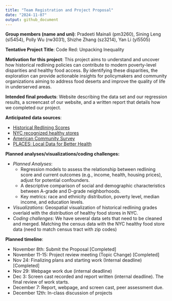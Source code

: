 ```yaml
---
title: "Team Registration and Project Proposal"
date: "2024-11-07"
output: github_document
---
```


**Group members (name and uni)**: Pradeeti Mainali (pm3260), Sining Leng (sl5454), Polly Wu (rw3031), Shizhe Zhang (sz3214), Yan Li (yl5505)

**Tentative Project Title**:  Code Red: Unpacking Inequality

**Motivation for this project**: This project aims to understand and uncover how historical redlining policies can contribute to modern poverty-level disparities and healthy food access. By identifying these disparities, the exploration can provide actionable insights for policymakers and community organizations aiming to address food deserts and improve the quality of life in underserved areas.

**Intended final products**: Website describing the data set and our regression results, a screencast of our website, and a written report that details how we completed our project.

**Anticipated data sources**: 

- [Historical Redlining Scores](https://www.openicpsr.org/openicpsr/project/141121/version/V2/view) 
- [NYC recognized healthy stores](https://data.cityofnewyork.us/Health/Recognized-Shop-Healthy-Stores/ud4g-9x9z/about_data)
- [American Community Survey](https://www.census.gov/programs-surveys/acs)
- [PLACES: Local Data for Better Health](https://data.cdc.gov/500-Cities-Places/PLACES-Local-Data-for-Better-Health-Census-Tract-D/cwsq-ngmh/about_data)


**Planned analyses/visualizations/coding challenges:**

- *Planned Analyses*:
  - Regression models to assess the relationship between redlining score and current outcomes (e.g., income, health, housing prices), adjust for potential confounders. 
  - A descriptive comparison of social and demographic characteristics between A-grade and D-grade neighborhoods.
  - Key metrics: race and ethnicity distribution, poverty level, median income, and education levels.
- *Visualizations*: Geospatial visualization of historical redlining grades overlaid with the distribution of healthy food stores in NYC.
- *Coding challenges*: We have several data sets that need to be cleaned and merged. Matching the census data with the NYC healthy food store data (need to match census tract with zip codes)

**Planned timeline**:

- November 8th: Submit the Proposal [Completed]
- November 11-15: Project review meeting (Topic Change) [Completed]
- Nov 24: Finalizing plans and starting work (Internal deadline) [Completed]
- Nov 29: Webpage work due (internal deadline)
- Dec 3: Screen cast recorded and report written (internal deadline). The final review of work starts.
- December 7: Report, webpage, and screen cast, peer assessment due.
- December 12th: In-class discussion of projects


